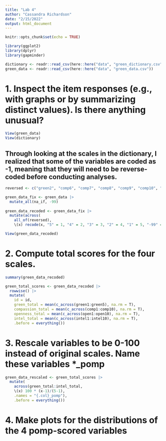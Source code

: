 ```yaml
---
title: "Lab 4"
author: "Cassandra Richardson"
date: "2/15/2022"
output: html_document
---
```


```r
knitr::opts_chunk$set(echo = TRUE)

library(ggplot2)
library(dplyr)
library(gapminder)

dictionary <- readr::read_csv(here::here("data", "green_dictionary.csv"))
green_data <- readr::read_csv(here::here("data", "green_data.csv")) 
```

# 1. Inspect the item responses (e.g., with graphs or by summarizing distinct values). Is there anything unusual?

```r
View(green_data)
View(dictionary)
```

## Through looking at the scales in the dictionary, I realized that some of the variables are coded as -1, meaning that they will need to be reverse-coded before conducting analyses. 

``` r
reversed <- c("green2", "comp6", "comp7", "comp8", "comp9", "comp10", "intel7", "intel8", "intel9", "intel10", "open7", "open8", "open9", "open10")

green_data_fix <- green_data |>
  mutate_all(na_if, -99)
  
green_data_recoded <- green_data_fix |>
  mutate(across(
    all_of(reversed),
    \(x) recode(x, "5" = 1, "4" = 2, "3" = 3, "2" = 4, "1" = 5, "-99" = NA_real_))) 

View(green_data_recoded)
```

# 2. Compute total scores for the four scales. 

``` r
summary(green_data_recoded)

green_total_scores <- green_data_recoded |>
  rowwise() |>
  mutate(
    id = id, 
    green_total = mean(c_across(green1:green5), na.rm = T),
    compassion_total = mean(c_across(comp1:comp10), na.rm = T),
    openness_total = mean(c_across(open1:open10), na.rm = T),
    intel_total = mean(c_across(intel1:intel10), na.rm = T),
    .before = everything())
```
# 3. Rescale variables to be 0-100 instead of original scales. Name these variables *_pomp

```r
green_data_rescaled <- green_total_scores |>
  mutate(
    across(green_total:intel_total,
    \(x) 100 * (x-1)/(5-1),
    .names = "{.col}_pomp"), 
    .before = everything())
```

# 4. Make plots for the distributions of the 4 pomp-scored variables

```r


```
